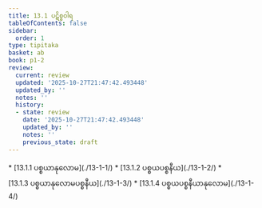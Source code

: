 ```yaml
---
title: 13.1 ပဋိစ္စဝါရ
tableOfContents: false
sidebar:
  order: 1
type: tipitaka
basket: ab
book: p1-2
review:
  current: review
  updated: '2025-10-27T21:47:42.493448'
  updated_by: ''
  notes: ''
  history:
  - state: review
    date: '2025-10-27T21:47:42.493448'
    updated_by: ''
    notes: ''
    previous_state: draft
---
```



<ReviewStatus review={frontmatter.review} showDetails={true} />

<HypothesisAnnotation frontmatter={frontmatter} />

<DynamicBreadcrumb />



<TableOfContents book="p1-2" section="13.1">
* [13.1.1 ပစ္စယာနုလောမ](./13-1-1/)
* [13.1.2 ပစ္စယပစ္စနီယ](./13-1-2/)
* [13.1.3 ပစ္စယာနုလောမပစ္စနီယ](./13-1-3/)
* [13.1.4 ပစ္စယပစ္စနီယာနုလောမ](./13-1-4/)
</TableOfContents>